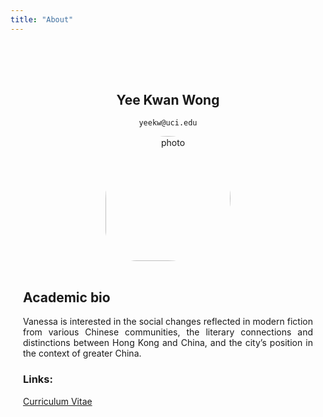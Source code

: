 ```yaml
---
title: "About"
---
```


<style type="text/css">
.title {
  display: none;
}
img {
  border-radius: 200px 200px 200px 100px;
}

</style>

<div class="row" style="text-align: center; padding-top: 50px; padding-right: 20px;padding-left: 20px">

# Yee Kwan Wong

`yeekw@uci.edu`

<img src="img/ykw_img.jpg" alt="photo" width="200" height="200" style="float:center">

</div>

<div class="row" style="text-align: justify; text-justify: inter-word;  padding-top: 2px;padding-right: 20px;padding-left: 20px">

## Academic bio

Vanessa is interested in the social changes reflected in modern fiction from various Chinese communities, the literary connections and distinctions between Hong Kong and China, and the city’s position in the context of greater China. 


### Links:

[Curriculum Vitae](pdf/yeekw_cv.pdf)

</div>
